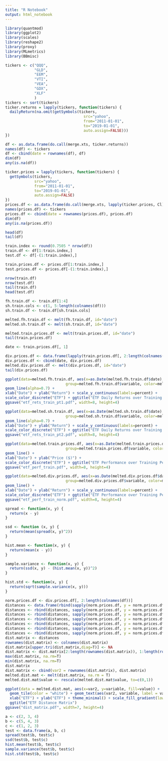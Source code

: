 ```yaml
---
title: "R Notebook"
output: html_notebook
---
```

```r
library(quantmod)
library(ggplot2)
library(scales)
library(reshape2)
library(proxy)
library(MLmetrics)
library(BBmisc)
```
```r
tickers <- c("QQQ",
             "GLD",
             "EEM",
             "VTI",
             "VEA",
             "GDX",
             "XLF"
             )
tickers <- sort(tickers)
ticker.returns = lapply(tickers, function(tickers) {
  dailyReturn(na.omit(getSymbols(tickers,
                                   src="yahoo",
                                   from="2011-01-01",
                                   to="2019-01-01",
                                   auto.assign=FALSE)))
})

df <- as.data.frame(do.call(merge.xts, ticker.returns))
names(df) <- tickers
df <- cbind(date = rownames(df), df)
dim(df)
any(is.na(df))
```
```r
ticker.prices = lapply(tickers, function(tickers) {
  getSymbols(tickers,
             src="yahoo",
             from="2011-01-01",
             to="2019-01-01",
             auto.assign=FALSE)
})
prices.df <- as.data.frame(do.call(merge.xts, lapply(ticker.prices, Cl)))
names(prices.df) <- tickers
prices.df <- cbind(date = rownames(prices.df), prices.df)
dim(df)
any(is.na(prices.df))
```
```r
head(df)
tail(df)
```
```r
train.index <- round(0.7505 * nrow(df))
train.df <- df[1:train.index,]
test.df <- df[-(1:train.index),]

train.prices.df <- prices.df[1:train.index,]
test.prices.df <- prices.df[-(1:train.index),]

nrow(train.df)
nrow(test.df)
tail(train.df)
head(test.df)
```
```r
fh.train.df <- train.df[1:4]
sh.train.cols <- c(1, 5:length(colnames(df)))
sh.train.df <- train.df[sh.train.cols]

melted.fh.train.df <- melt(fh.train.df, id="date")
melted.sh.train.df <- melt(sh.train.df, id="date")

melted.train.prices.df <- melt(train.prices.df, id="date")
tail(train.prices.df)
```
```r
date <- train.prices.df[, 1]

div.prices.df <- data.frame(lapply(train.prices.df[, 2:length(colnames(df))], function(x) x/x[1]))
div.prices.df <- cbind(date, div.prices.df)
melted.div.prices.df <- melt(div.prices.df, id="date")
tail(div.prices.df)
```
```r
ggplot(data=melted.fh.train.df, aes(x=as.Date(melted.fh.train.df$date), y=melted.fh.train.df$value,
                           group=melted.fh.train.df$variable, color=melted.fh.train.df$variable)) +
geom_line(alpha=0.7) +
xlab("Date") + ylab("Return") + scale_y_continuous(labels=percent) +
scale_color_discrete("ETF") + ggtitle("ETF Daily Returns over Training Period (Jan 2011 - Dec 2016), pt. 1") +
ggsave("etf_rets_train_pt1.pdf", width=8, height=4)
```
```r
ggplot(data=melted.sh.train.df, aes(x=as.Date(melted.sh.train.df$date), y=melted.sh.train.df$value,
                           group=melted.sh.train.df$variable, color=melted.sh.train.df$variable)) +
geom_line(alpha=0.7) +
xlab("Date") + ylab("Return") + scale_y_continuous(labels=percent) +
scale_color_discrete("ETF") + ggtitle("ETF Daily Returns over Training Period (Jan 2011 - Dec 2016), pt. 2") +
ggsave("etf_rets_train_pt2.pdf", width=8, height=4)
```
```r
ggplot(data=melted.train.prices.df, aes(x=as.Date(melted.train.prices.df$date), y=melted.train.prices.df$value,
                           group=melted.train.prices.df$variable, color=melted.train.prices.df$variable)) +
geom_line() +
xlab("Date") + ylab("Price ($)") +
scale_color_discrete("ETF") + ggtitle("ETF Performance over Training Period (Jan 2011 - Dec 2016)") +
ggsave("etf_perf_train.pdf", width=8, height=4)
```
```r
ggplot(data=melted.div.prices.df, aes(x=as.Date(melted.div.prices.df$date), y=melted.div.prices.df$value,
                           group=melted.div.prices.df$variable, color=melted.div.prices.df$variable)) +
geom_line() +
xlab("Date") + ylab("Return") + scale_y_continuous(labels=percent) +
scale_color_discrete("ETF") + ggtitle("ETF Performance over Training Period (Jan 2011 - Dec 2016) - Normalised") +
ggsave("etf_perf_train_norm.pdf", width=8, height=4)
```
```r
spread <- function(x, y) {
  return(x - y)
}

ssd <- function (x, y) {
  return(mean(spread(x, y)^2))
}

hist.mean <- function(x, y) {
  return(mean(x - y))
}

sample.variance <- function(x, y) {
  return(ssd(x, y) - (hist.mean(x, y))^2)
}

hist.std <- function(x, y) {
  return(sqrt(sample.variance(x, y)))
}

norm.prices.df <- div.prices.df[, 2:length(colnames(df))]
distances <- data.frame(rbind(sapply(norm.prices.df, y = norm.prices.df$EEM, function(x, y) ssd(x, y))))
distances <- rbind(distances, sapply(norm.prices.df, y = norm.prices.df$GDX, function(x, y) ssd(x, y)))
distances <- rbind(distances, sapply(norm.prices.df, y = norm.prices.df$GLD, function(x, y) ssd(x, y)))
distances <- rbind(distances, sapply(norm.prices.df, y = norm.prices.df$QQQ, function(x, y) ssd(x, y)))
distances <- rbind(distances, sapply(norm.prices.df, y = norm.prices.df$VEA, function(x, y) ssd(x, y)))
distances <- rbind(distances, sapply(norm.prices.df, y = norm.prices.df$VTI, function(x, y) ssd(x, y)))
distances <- rbind(distances, sapply(norm.prices.df, y = norm.prices.df$XLF, function(x, y) ssd(x, y)))
dist.matrix <- distances
rownames(dist.matrix) <- colnames(dist.matrix)
dist.matrix[upper.tri(dist.matrix,diag=T)] <- NA
dist.matrix <- dist.matrix[2:length(rownames(dist.matrix)), 1:length(rownames(dist.matrix))-1]
max(dist.matrix, na.rm=T)
min(dist.matrix, na.rm=T)
dist.matrix
dist.matrix <- cbind(var2 = rownames(dist.matrix), dist.matrix)
melted.dist.mat <- melt(dist.matrix, na.rm = T)
melted.dist.mat$value <- rescale(melted.dist.mat$value, to=c(0,1))
```
```r
ggplot(data = melted.dist.mat, aes(x=var2, y=variable, fill=value)) + 
  geom_tile(color = "white") + geom_text(aes(var2, variable, label = value), color = "black", size = 2, parse = T) +
  xlab("ETF") + ylab("ETF") + theme_minimal() + scale_fill_gradient(low = "lightblue", high = "red", name="Distance") +
  ggtitle("ETF Distance Matrix")
ggsave("dist_matrix.pdf", width=7, height=4)
```
```r
a <- c(2, 3, 4)
b <- c(5, 4, 3)
c <- c(1, 2, 3)
test <- data.frame(a, b, c)
spread(test$b, test$c)
ssd(test$b, test$c)
hist.mean(test$b, test$c)
sample.variance(test$b, test$c)
hist.std(test$b, test$c)
```